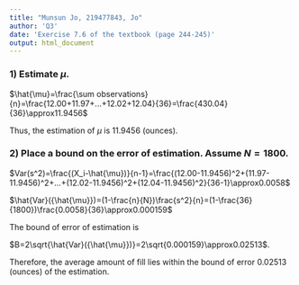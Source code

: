 ---
title: "Munsun Jo, 219477843, Jo"
author: 'Q3'
date: 'Exercise 7.6 of the textbook (page 244-245)'
output: html_document
---

### 1) Estimate $\mu$. 

$\hat{\mu}=\frac{\sum observations}{n}=\frac{12.00+11.97+...+12.02+12.04}{36}=\frac{430.04}{36}\approx11.9456$

Thus, the estimation of $\mu$ is 11.9456 (ounces).

### 2) Place a bound on the error of estimation. Assume $N=1800$.

$Var(s^2)=\frac{(X_i-\hat{\mu})}{n-1}=\frac{(12.00-11.9456)^2+(11.97-11.9456)^2+...+(12.02-11.9456)^2+(12.04-11.9456)^2}{36-1}\approx0.0058$

$\hat{Var}({\hat{\mu}})=(1-\frac{n}{N})\frac{s^2}{n}=(1-\frac{36}{1800})\frac{0.0058}{36}\approx0.000159$

The bound of error of estimation is

$B=2\sqrt{\hat{Var}({\hat{\mu}})}=2\sqrt{0.000159}\approx0.02513$.

Therefore, the average amount of fill lies within the bound of error 0.02513 (ounces) of the estimation.